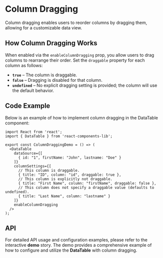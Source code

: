 
<Meta title="Organisms/DataTable/Column Dragging" component={DataTable} />

# Column Dragging

Column dragging enables users to reorder columns by dragging them, allowing for a customizable data view.

## How Column Dragging Works

When enabled via the `enableColumnDragging` prop, you allow users to drag columns to rearrange their order. Set the `draggable` property for each column as follows:
- **`true`** – The column is draggable.
- **`false`** – Dragging is disabled for that column.
- **`undefined`** – No explicit dragging setting is provided; the column will use the default behavior.

## Code Example

Below is an example of how to implement column dragging in the DataTable component:

```tsx
import React from 'react';
import { DataTable } from 'react-components-lib';

export const ColumnDraggingDemo = () => (
  <DataTable
    dataSource={[
      { id: "1", firstName: "John", lastname: "Doe" }
    ]}
    columnSettings={[
      // This column is draggable.
      { title: "ID", column: "id", draggable: true },
      // This column is explicitly not draggable.
      { title: "First Name", column: "firstName", draggable: false },
      // This column does not specify a draggable value (defaults to undefined).
      { title: "Last Name", column: "lastname" }
    ]}
    enableColumnDragging
  />
);

```
## API
For detailed API usage and configuration examples, please refer to the interactive **demo** story. The demo provides a comprehensive example of how to configure and utilize the **DataTable** with column dragging.
